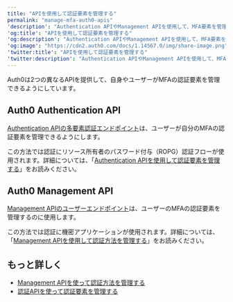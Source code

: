 ```yaml
---
title: "APIを使用して認証要素を管理する"
permalink: "manage-mfa-auth0-apis"
'description': "Authentication APIやManagement APIを使用して、MFA要素を管理する方法について説明します。"
'og:title': "APIを使用して認証要素を管理する"
'og:description': "Authentication APIやManagement APIを使用して、MFA要素を管理する方法について説明します。"
'og:image': "https://cdn2.auth0.com/docs/1.14567.0/img/share-image.png"
'twitter:title': "APIを使用して認証要素を管理する"
'twitter:description': "Authentication APIやManagement APIを使用して、MFA要素を管理する方法について説明します。"
---
```


Auth0は2つの異なるAPIを提供して、自身やユーザーが<Tooltip data-tooltip-id="react-containers-DefinitionTooltip-0" href="/ja-jp/glossary?term=multifactor-authentication" tip="多要素認証（MFA）: ユーザー名とパスワードに加えて、SMS経由のコードなどの要素を使用するユーザー認証プロセス。" cta="用語集の表示">MFA</Tooltip>の認証要素を管理できるようにしています。

## Auth0 Authentication API

[Authentication APIの多要素認証エンドポイント](https://auth0.com/docs/api/authentication#multi-factor-authentication)は、ユーザーが自分のMFAの認証要素を管理できるようにします。

この方法では認証にリソース所有者のパスワード付与（ROPG）認証フローが使用されます。詳細については、「[Authentication APIを使用して認証要素を管理する](/ja-jp/secure/multi-factor-authentication/manage-mfa-auth0-apis/manage-authentication-methods-with-management-api)」をお読みください。

## Auth0 Management API

[Management APIのユーザーエンドポイント](https://auth0.com/docs/api/management/v2)は、ユーザーのMFAの認証要素を管理するのに使用します。

この方法では認証に機密アプリケーションが使用されます。詳細については、「[Management APIを使用して認証方法を管理する](/ja-jp/secure/multi-factor-authentication/manage-mfa-auth0-apis/manage-authentication-methods-with-management-api)」をお読みください。

## もっと詳しく

* [Management APIを使って認証方法を管理する](/ja-jp/secure/multi-factor-authentication/manage-mfa-auth0-apis/manage-authentication-methods-with-management-api)
* [認証APIを使って認証要素を管理する](/ja-jp/secure/multi-factor-authentication/manage-mfa-auth0-apis/manage-authenticator-factors-mfa-api)